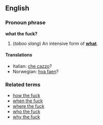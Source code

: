 ==English==
===Pronoun phrase===
'''what the fuck?'''

#(''taboo slang'') An intensive form of '''[[what]]'''.

====Translations====
*Italian: [[che cazzo]]?
*Norwegian: [[hva faen]]?

===Related terms===
*[[how the fuck]]
*[[when the fuck]]
*[[where the fuck]]
*[[who the fuck]]
*[[why the fuck]]